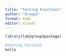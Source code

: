 ```yaml
---
title: "Testing Functions"
author: "Group2"
format: html
editor: visual
---
```


```r
library(lab2group2package)
```

```r
#testing Fuction1
hello
```

